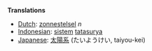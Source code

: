 '''Translations'''
*[[Dutch]]: [[zonnestelsel]] ''n''
*[[Indonesian]]: [[sistem]] [[tatasurya]]
*[[Japanese]]: [[太陽系]] (たいようけい, taiyou-kei)